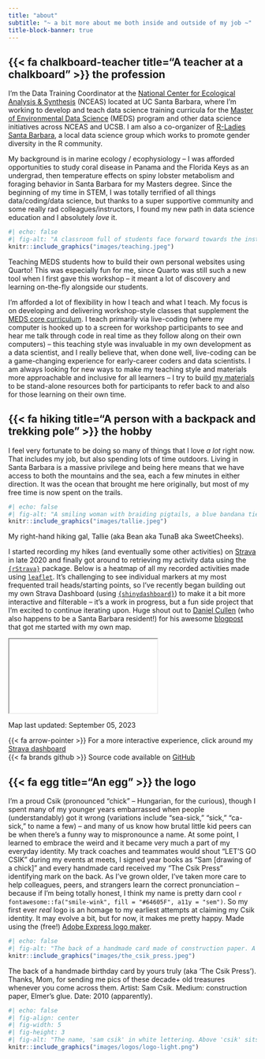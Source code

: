 ```yaml
---
title: "about"
subtitle: "~ a bit more about me both inside and outside of my job ~"
title-block-banner: true
---
```


## {{< fa chalkboard-teacher title="A teacher at a chalkboard" >}} the profession

I'm the Data Training Coordinator at the [National Center for Ecological Analysis & Synthesis](https://www.nceas.ucsb.edu/) (NCEAS) located at UC Santa Barbara, where I'm working to develop and teach data science training curricula for the [Master of Environmental Data Science](https://bren.ucsb.edu/masters-programs/master-environmental-data-science) (MEDS) program and other data science initiatives across NCEAS and UCSB. I am also a co-organizer of [R-Ladies Santa Barbara](https://www.meetup.com/rladies-santa-barbara/), a local data science group which works to promote gender diversity in the R community.

My background is in marine ecology / ecophysiology -- I was afforded opportunities to study coral disease in Panama and the Florida Keys as an undergrad, then temperature effects on spiny lobster metabolism and foraging behavior in Santa Barbara for my Masters degree. Since the beginning of my time in STEM, I was totally terrified of all things data/coding/data science, but thanks to a super supportive community and some really rad colleagues/instructors, I found my new path in data science education and I absolutely *love* it.

:::{.column-margin}
```r
#| echo: false
#| fig-alt: "A classroom full of students face forward towards the instructor, who stands at a podium at the front of the room. Students have their laptops open on their desks. Three large TV screens are illuminated at the front of the classroom, displaying workshop materials."
knitr::include_graphics("images/teaching.jpeg")
```
::: {.extra-small-text .dark-gray-text .topbr}
Teaching MEDS students how to build their own personal websites using Quarto! This was especially fun for me, since Quarto was still such a new tool when I first gave this workshop -- it meant a lot of discovery and learning on-the-fly alongside our students.
:::
:::

I'm afforded a lot of flexibility in how I teach and what I teach. My focus is on developing and delivering workshop-style classes that supplement the [MEDS core curriculum](https://ucsb-meds.github.io/courses.html). I teach primarily via live-coding (where my computer is hooked up to a screen for workshop participants to see and hear me talk through code in real time as they follow along on their own computers) -- this teaching style was invaluable in my own development as a data scientist, and I really believe that, when done well, live-coding can be a game-changing experience for early-career coders and data scientists. I am always looking for new ways to make my teaching style and materials more approachable and inclusive for all learners -- I try to build [my materials](talks_workshops.qmd) to be stand-alone resources both for participants to refer back to and also for those learning on their own time.

## {{< fa hiking title="A person with a backpack and trekking pole" >}} the hobby 

I feel very fortunate to be doing so many of things that I love *a lot* right now. That includes my job, but also spending lots of time outdoors. Living in Santa Barbara is a massive privilege and being here means that we have access to both the mountains and the sea, each a few minutes in either direction. It was the ocean that brought me here originally, but most of my free time is now spent on the trails.

:::{.column-margin}
```r
#| echo: false
#| fig-alt: "A smiling woman with braiding pigtails, a blue bandana tied around her neck, and a blue hiking backback takes a selfie with a brown dog. The dog is looking towards the camera with it's tongue out. There are mountains in the background."
knitr::include_graphics("images/tallie.jpeg")
```
::: {.extra-small-text .dark-gray-text .topbr}
My right-hand hiking gal, Tallie (aka Bean aka TunaB aka SweetCheeks).
:::
:::

I started recording my hikes (and eventually some other activities) on [Strava](https://www.strava.com/) in late 2020 and finally got around to retrieving my activity data using the [`{rStrava}`](https://github.com/fawda123/rStrava) package. Below is a heatmap of all my recorded activities made using [`leaflet`](https://rstudio.github.io/leaflet/). It's challenging to see individual markers at my most frequented trail heads/starting points, so I've recently began building out my own Strava Dashboard (using [`{shinydashboard}`](https://rstudio.github.io/shinydashboard/)) to make it a bit more interactive and filterable -- it's a work in progress, but a fun side project that I'm excited to continue iterating upon. Huge shout out to [Daniel Cullen](https://www.dancullen.me/) (who also happens to be a Santa Barbara resident!) for his awesome [blogpost](https://www.dancullen.me/articles/creating-a-heatmap-in-r-with-google-polylines) that got me started with my own map.

<iframe id="map-size" src = "images/leaflet_2023-09-05.html"></iframe>

::: {.gray-italic .center-text}
Map last updated: September 05, 2023
:::

<p class="large-text quote-text-bg center-text">{{< fa arrow-pointer >}} For a more interactive experience, click around my [Strava dashboard](https://samanthacsik.shinyapps.io/strava_dashboard/) <br> {{< fa brands github >}} Source code available on [GitHub](https://github.com/samanthacsik/strava-dashboard)</p>

<!-- NOTE: large space between last line of text and bottom of gray background when using quarto syntax, so sticking with HTML syntax above -->

## {{< fa egg title="An egg" >}} the logo

I'm a proud Csik (pronounced "chick" -- Hungarian, for the curious), though I spent many of my younger years embarrassed when people (understandably) got it wrong (variations include "sea-sick," "sick," "ca-sick," to name a few) -- and many of us know how brutal little kid peers can be when there's a funny way to mispronounce a name. At some point, I learned to embrace the weird and it became very much a part of my everyday identity. My track coaches and teammates would shout "LET'S GO CSIK" during my events at meets, I signed year books as "Sam [drawing of a chick]" and every handmade card received my "The Csik Press" identifying mark on the back. As I've grown older, I've taken more care to help colleagues, peers, and strangers learn the correct pronunciation -- because if I'm being totally honest, I think my name is pretty darn cool `r fontawesome::fa("smile-wink", fill = "#64605F", a11y = "sem")`. So my first ever *real* logo is an homage to my earliest attempts at claiming my Csik identity. It may evolve a bit, but for now, it makes me pretty happy. Made using the (free!) [Adobe Express logo maker](https://www.adobe.com/express/create/logo).

:::{.column-margin}
```r
#| echo: false
#| fig-alt: "The back of a handmade card made of construction paper. A yellow chick with an orange beak holds an 'S'-shaped worm in its beak. It sits on top of the text, 'The Csik Press'. Below this, the year '2010' is written in pen."
knitr::include_graphics("images/the_csik_press.jpeg")
```
::: {.extra-small-text .dark-gray-text .topbr}
The back of a handmade birthday card by yours truly (aka 'The Csik Press'). Thanks, Mom, for sending me pics of these decade+ old treasures whenever you come across them. Artist: Sam Csik. Medium: construction paper, Elmer's glue. Date: 2010 (apparently).
:::
:::

```r
#| echo: false
#| fig-align: center
#| fig-width: 5
#| fig-height: 3
#| fig-alt: "The name, 'sam csik' in white lettering. Above 'csik' sits a horizontal dark green bar. Above the green bar is a white chick."
knitr::include_graphics("images/logos/logo-light.png")
```